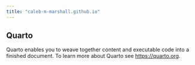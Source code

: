 ```yaml
---
title: "caleb-m-marshall.github.io"
---
```


## Quarto

Quarto enables you to weave together content and executable code into a finished document. To learn more about Quarto see <https://quarto.org>.
